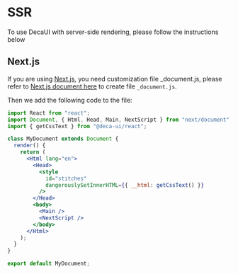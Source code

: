 
# SSR

To use DecaUI with server-side rendering, please follow the instructions below

## Next.js

If you are using [Next.js](https://nextjs.org/), you need customization file _document.js, please refer to [Next.js document here](https://nextjs.org/docs/advanced-features/custom-document/) to create file `_document.js`.

Then we add the following code to the file:

```jsx
import React from "react";
import Document, { Html, Head, Main, NextScript } from "next/document";
import { getCssText } from "@deca-ui/react";

class MyDocument extends Document {
  render() {
    return (
      <Html lang="en">
        <Head>
          <style
            id="stitches"
            dangerouslySetInnerHTML={{ __html: getCssText() }}
          />
        </Head>
        <body>
          <Main />
          <NextScript />
        </body>
      </Html>
    );
  }
}

export default MyDocument;
```

